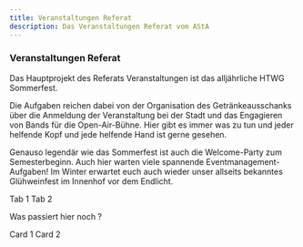 ```yaml
---
title: Veranstaltungen Referat
description: Das Veranstaltungen Referat vom AStA
---
```


### Veranstaltungen Referat

Das Hauptprojekt des Referats Veranstaltungen ist das alljährliche HTWG Sommerfest.

Die Aufgaben reichen dabei von der Organisation des Getränkeausschanks über die Anmeldung der Veranstaltung bei der Stadt und das Engagieren von Bands für die Open-Air-Bühne. Hier gibt es immer was zu tun und jeder helfende Kopf und jede helfende Hand ist gerne gesehen.

Genauso legendär wie das Sommerfest ist auch die Welcome-Party zum Semesterbeginn. Auch hier warten viele spannende Eventmanagement-Aufgaben! Im Winter erwartet euch auch wieder unser allseits bekanntes Glühweinfest im Innenhof vor dem Endlicht.



<Tabs>
  <TabItem label="Stars" icon="star">
    Tab 1
  </TabItem>
  <TabItem label="Moons" icon="moon">
    Tab 2
  </TabItem>
</Tabs>


<Card title="Check this out">Was passiert hier noch ?</Card>

<CardGrid>
  <Card title="Stars" icon="star">
    Card 1
  </Card>
  <Card title="Moons" icon="moon">
    Card 2
  </Card>
</CardGrid>

